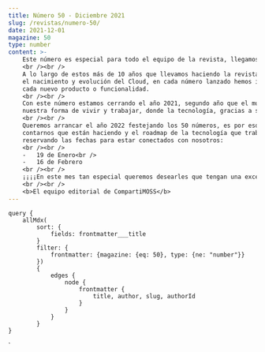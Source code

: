 ```yaml
---
title: Número 50 - Diciembre 2021
slug: /revistas/numero-50/
date: 2021-12-01
magazine: 50
type: number
content: >-
    Este número es especial para todo el equipo de la revista, llegamos al número 50 de la revista y lo queremos festejar con todos nuestros autores y lectores.
    <br /><br />    
    A lo largo de estos más de 10 años que llevamos haciendo la revista, hemos visto grandes cambios tecnológicos impulsados por Microsoft, 
    el nacimiento y evolución del Cloud, en cada número lanzado hemos intentado hacerles llegar a nuestros lectores toda la información relevante sobre
    cada nuevo producto o funcionalidad.
    <br /><br />
    Con este número estamos cerrando el año 2021, segundo año que el mundo vive azotado por una pandemia y que nos ha hecho cambiar radicalmente
    nuestra forma de vivir y trabajar, donde la tecnología, gracias a su madurez, nos permitió mantenernos conectados.
    <br /><br />
    Queremos arrancar el año 2022 festejando los 50 números, es por eso que estamos organizando 2 eventos On-line para que nuestros autores puedan
    contarnos que están haciendo y el roadmap de la tecnología que trabajan día a día. La agenda estará disponible en el sitio web, pero vayan
    reservando las fechas para estar conectados con nosotros:
    <br /><br />
    -   19 de Enero<br />
    -   16 de Febrero
    <br /><br />
    ¡¡¡¡En este mes tan especial queremos desearles que tengan una excelente Navidad junto a sus seres queridos y un excelente comienzo de año 2022, FELICES FIESTAS!!!!
    <br /><br />
    <b>El equipo editorial de CompartiMOSS</b>
---
```



<NumberHeader frontmatter={props.pageContext.frontmatter} />

<ViewArticles articles={props.data.allMdx} title="Índice" />

<ViewPartners />

    query {
        allMdx(    
            sort: {
                fields: frontmatter___title
            }
            filter: {
                frontmatter: {magazine: {eq: 50}, type: {ne: "number"}}
            }) 
            {
                edges {
                    node {
                        frontmatter {
                            title, author, slug, authorId
                        }      
                    }
                }
            }
    }
`
